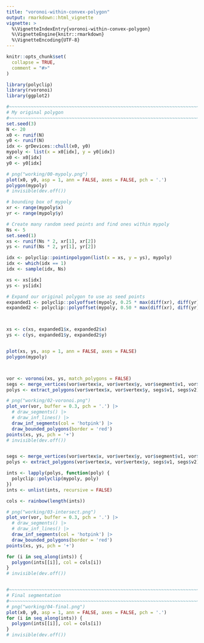 ```yaml
---
title: "voronoi-within-convex-polygon"
output: rmarkdown::html_vignette
vignette: >
  %\VignetteIndexEntry{voronoi-within-convex-polygon}
  %\VignetteEngine{knitr::rmarkdown}
  %\VignetteEncoding{UTF-8}
---
```


```r
knitr::opts_chunk$set(
  collapse = TRUE,
  comment = "#>"
)
```


```r

library(polyclip)
library(rvoronoi)
library(ggplot2)

#~~~~~~~~~~~~~~~~~~~~~~~~~~~~~~~~~~~~~~~~~~~~~~~~~~~~~~~~~~~~~~~~~~~~~~~~~~~~
# My original polygon
#~~~~~~~~~~~~~~~~~~~~~~~~~~~~~~~~~~~~~~~~~~~~~~~~~~~~~~~~~~~~~~~~~~~~~~~~~~~~
set.seed(3)
N <- 20
x0 <- runif(N)
y0 <- runif(N)
idx <- grDevices::chull(x0, y0)
mypoly <- list(x = x0[idx], y = y0[idx])
x0 <- x0[idx]
y0 <- y0[idx]

# png("working/00-mypoly.png")
plot(x0, y0, asp = 1, ann = FALSE, axes = FALSE, pch = '.')
polygon(mypoly)
# invisible(dev.off())

# bounding box of mypoly
xr <- range(mypoly$x)
yr <- range(mypoly$y)

# Create many random seed points and find ones within mypoly
Ns <- 5
set.seed(1)
xs <- runif(Ns * 2, xr[1], xr[2])
ys <- runif(Ns * 2, yr[1], yr[2])

idx <- polyclip::pointinpolygon(list(x = xs, y = ys), mypoly)
idx <- which(idx == 1)
idx <- sample(idx, Ns)

xs <- xs[idx]
ys <- ys[idx]

# Expand our original polygon to use as seed points 
expanded1 <- polyclip::polyoffset(mypoly, 0.25 * max(diff(xr), diff(yr)))[[1]]
expanded2 <- polyclip::polyoffset(mypoly, 0.50 * max(diff(xr), diff(yr)))[[1]]



xs <- c(xs, expanded1$x, expanded2$x)
ys <- c(ys, expanded1$y, expanded2$y)


plot(xs, ys, asp = 1, ann = FALSE, axes = FALSE)
polygon(mypoly)



vor <- voronoi(xs, ys, match_polygons = FALSE)
segs <- merge_vertices(vor$vertex$x, vor$vertex$y, vor$segment$v1, vor$segment$v2, verbosity = 0)
polys <- extract_polygons(vor$vertex$x, vor$vertex$y, segs$v1, segs$v2)

# png("working/02-voronoi.png")
plot_vor(vor, buffer = 0.3, pch = '.') |>
  # draw_segments() |>
  # draw_inf_lines() |>
  draw_inf_segments(col = 'hotpink') |>
  draw_bounded_polygons(border = 'red')
points(xs, ys, pch = '+') 
# invisible(dev.off())


segs <- merge_vertices(vor$vertex$x, vor$vertex$y, vor$segment$v1, vor$segment$v2)
polys <- extract_polygons(vor$vertex$x, vor$vertex$y, segs$v1, segs$v2)

ints <- lapply(polys, function(poly) {
  polyclip::polyclip(mypoly, poly) 
})
ints <- unlist(ints, recursive = FALSE)

cols <- rainbow(length(ints))

# png("working/03-intersect.png")
plot_vor(vor, buffer = 0.3, pch = '.') |>
  # draw_segments() |>
  # draw_inf_lines() |>
  draw_inf_segments(col = 'hotpink') |>
  draw_bounded_polygons(border = 'red')
points(xs, ys, pch = '+') 

for (i in seq_along(ints)) {
  polygon(ints[[i]], col = cols[i])
}
# invisible(dev.off())


#~~~~~~~~~~~~~~~~~~~~~~~~~~~~~~~~~~~~~~~~~~~~~~~~~~~~~~~~~~~~~~~~~~~~~~~~~~~~
# Final segmentation
#~~~~~~~~~~~~~~~~~~~~~~~~~~~~~~~~~~~~~~~~~~~~~~~~~~~~~~~~~~~~~~~~~~~~~~~~~~~~
# png("working/04-final.png")
plot(x0, y0, asp = 1, ann = FALSE, axes = FALSE, pch = '.')
for (i in seq_along(ints)) {
  polygon(ints[[i]], col = cols[i])
}
# invisible(dev.off())

```

